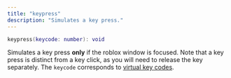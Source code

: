 ```yaml
---
title: "keypress"
description: "Simulates a key press."
---
```


```lua
keypress(keycode: number): void
```
Simulates a key press **only** if the roblox window is focused. Note that a key press is distinct from a key click, as you will need to release the key separately. The `keycode` corresponds to [virtual key codes](https://learn.microsoft.com/en-us/windows/win32/inputdev/virtual-key-codes).

